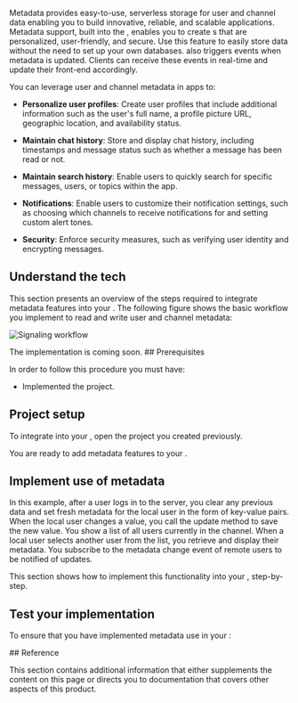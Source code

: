 
Metadata provides easy-to-use, serverless storage for user and channel data enabling you to build innovative, reliable, and scalable applications. Metadata support, built into the <Vpd k="SDK" />, enables you to create <Vpl k="CLIENT" />s that are personalized, user-friendly, and secure. Use this feature to easily store data without the need to set up your own databases. <Vpd k="SDK" /> also triggers events when metadata is updated. Clients can receive these events in real-time and update their front-end accordingly.

You can leverage user and channel metadata in <Vpd k="NAME" /> apps to:

* **Personalize user profiles**: Create user profiles that include additional information such as the user's full name, a profile picture URL, geographic location, and availability status. 

* **Maintain chat history**: Store and display chat history, including timestamps and message status such as whether a message has been read or not. 

* **Maintain search history**: Enable users to quickly search for specific messages, users, or topics within the app. 

* **Notifications**: Enable users to customize their notification settings, such as choosing which channels to receive notifications for and setting custom alert tones. 

* **Security**: Enforce security measures, such as verifying user identity and encrypting messages. 

## Understand the tech

This section presents an overview of the steps required to integrate <Vpd k="NAME" /> metadata features into your <Vpl k="CLIENT" />. The following figure shows the basic workflow you implement to read and write user and channel metadata:

![Signaling workflow](/images/signaling/signaling-metadata-workflow.svg)

<PlatformWrapper notAllowed="web">
<PlatformWrapper notAllowed="android">
The <Vpl k="NAME" /> implementation is coming soon.
</PlatformWrapper>
</PlatformWrapper>

<PlatformWrapper notAllowed="macos">
<PlatformWrapper notAllowed="windows">
<PlatformWrapper notAllowed="electron">
<PlatformWrapper notAllowed="linux-cpp">
<PlatformWrapper notAllowed="linux-java">
<PlatformWrapper notAllowed="unity">

<PlatformWrapper notAllowed="ios">
<PlatformWrapper notAllowed="web">
## Prerequisites

In order to follow this procedure you must have:

<Prerequisites />

* Implemented the [<Vpd k="NAME" /> <Vg k="GET_STARTED"/>](../get-started/get-started-sdk) project.

## Project setup

To integrate <Vpd k="PRODUCT" /> into your <Vpl k="CLIENT" />, open the [<Vpd k="NAME" /> <Vg k="GET_STARTED"/>](../get-started/get-started-sdk) project you created previously.

<ProjectSetup />

You are ready to add <Vpd k="PRODUCT" /> metadata features to your <Vpl k="CLIENT" />.


## Implement use of metadata

In this example, after a user logs in to the <Vpd k="NAME" /> server, you clear any previous data and set fresh metadata for the local user in the form of key-value pairs. When the local user changes a value, you call the update method to save the new value. You show a list of all users currently in the channel. When a local user selects another user from the list, you retrieve and display their metadata. You subscribe to the metadata change event of remote users to be notified of updates.

This section shows how to implement this functionality into your <Vpd k="NAME"/> <Vpl k="CLIENT" />, step-by-step.

<ProjectImplement />

## Test your implementation

To ensure that you have implemented <Vpd k="PRODUCT" /> metadata use in your <Vpl k="CLIENT" />:

<ProjectTest />
</PlatformWrapper>
</PlatformWrapper>
## Reference

This section contains additional information that either supplements the content on this page or directs you to documentation that covers other aspects of this product.

<Reference />

</PlatformWrapper>
</PlatformWrapper>
</PlatformWrapper>
</PlatformWrapper>
</PlatformWrapper>
</PlatformWrapper>